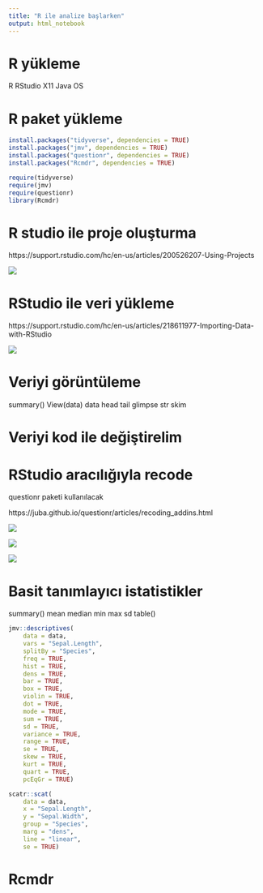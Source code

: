 ```yaml
---
title: "R ile analize başlarken"
output: html_notebook
---
```


# R yükleme

R
RStudio
X11
Java OS

# R paket yükleme
```r
install.packages("tidyverse", dependencies = TRUE)
install.packages("jmv", dependencies = TRUE)
install.packages("questionr", dependencies = TRUE)
install.packages("Rcmdr", dependencies = TRUE)
```


```r
require(tidyverse)
require(jmv)
require(questionr)
library(Rcmdr)
```

# R studio ile proje oluşturma

https://support.rstudio.com/hc/en-us/articles/200526207-Using-Projects

![](http://www.rstudio.com/images/docs/projects_new.png)

# RStudio ile veri yükleme

https://support.rstudio.com/hc/en-us/articles/218611977-Importing-Data-with-RStudio

![](https://support.rstudio.com/hc/en-us/article_attachments/206277618/data-import-overview.gif)


# Veriyi görüntüleme

summary()
View(data)
data
head
tail
glimpse
str
skim

# Veriyi kod ile değiştirelim


# RStudio aracılığıyla recode

questionr paketi kullanılacak

https://juba.github.io/questionr/articles/recoding_addins.html


![](https://raw.githubusercontent.com/juba/questionr/master/resources/screenshots/irec_1.png)




![](https://raw.githubusercontent.com/juba/questionr/master/resources/screenshots/irec_2.png)




![](https://raw.githubusercontent.com/juba/questionr/master/resources/screenshots/irec_3.png)



# Basit tanımlayıcı istatistikler

summary()
mean
median
min
max
sd
table()



```r
jmv::descriptives(
    data = data,
    vars = "Sepal.Length",
    splitBy = "Species",
    freq = TRUE,
    hist = TRUE,
    dens = TRUE,
    bar = TRUE,
    box = TRUE,
    violin = TRUE,
    dot = TRUE,
    mode = TRUE,
    sum = TRUE,
    sd = TRUE,
    variance = TRUE,
    range = TRUE,
    se = TRUE,
    skew = TRUE,
    kurt = TRUE,
    quart = TRUE,
    pcEqGr = TRUE)
```


```r

scatr::scat(
    data = data,
    x = "Sepal.Length",
    y = "Sepal.Width",
    group = "Species",
    marg = "dens",
    line = "linear",
    se = TRUE)

```


# Rcmdr


